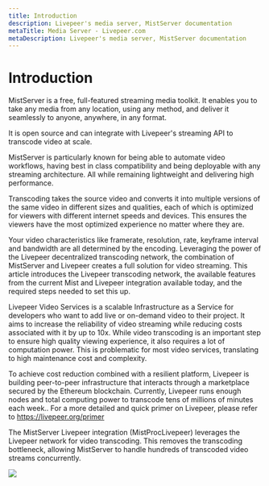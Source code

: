 ```yaml
---
title: Introduction
description: Livepeer's media server, MistServer documentation
metaTitle: Media Server - Livepeer.com
metaDescription: Livepeer's media server, MistServer documentation
---
```


# Introduction

MistServer is a free, full-featured streaming media toolkit. It enables you to
take any media from any location, using any method, and deliver it seamlessly to
anyone, anywhere, in any format.

It is open source and can integrate with Livepeer's streaming API to transcode
video at scale.

MistServer is particularly known for being able to automate video workflows,
having best in class compatibility and being deployable with any streaming
architecture. All while remaining lightweight and delivering high performance.

Transcoding takes the source video and converts it into multiple versions of the
same video in different sizes and qualities, each of which is optimized for
viewers with different internet speeds and devices. This ensures the viewers
have the most optimized experience no matter where they are.

Your video characteristics like framerate, resolution, rate, keyframe interval
and bandwidth are all determined by the encoding. Leveraging the power of the
Livepeer decentralized transcoding network, the combination of MistServer and
Livepeer creates a full solution for video streaming. This article introduces
the Livepeer transcoding network, the available features from the current Mist
and Livepeer integration available today, and the required steps needed to set
this up.

Livepeer Video Services is a scalable Infrastructure as a Service for developers
who want to add live or on-demand video to their project. It aims to increase
the reliability of video streaming while reducing costs associated with it by up
to 10x. While video transcoding is an important step to ensure high quality
viewing experience, it also requires a lot of computation power. This is
problematic for most video services, translating to high maintenance cost and
complexity.

To achieve cost reduction combined with a resilient platform, Livepeer is
building peer-to-peer infrastructure that interacts through a marketplace
secured by the Ethereum blockchain. Currently, Livepeer runs enough nodes and
total computing power to transcode tens of millions of minutes each week.. For a
more detailed and quick primer on Livepeer, please refer to
https://livepeer.org/primer

The MistServer Livepeer integration (MistProcLivepeer) leverages the Livepeer
network for video transcoding. This removes the transcoding bottleneck, allowing
MistServer to handle hundreds of transcoded video streams concurrently.

![](/docs-assets/mist-server/mistserver-intro.png)
